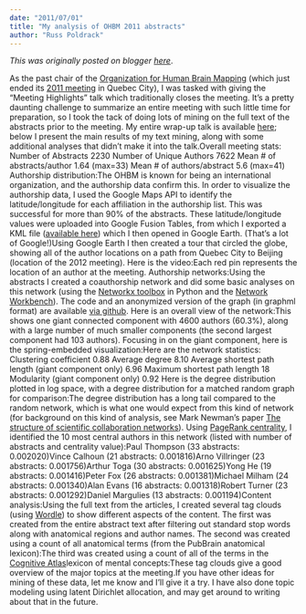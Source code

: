 ```yaml
---
date: "2011/07/01"
title: "My analysis of OHBM 2011 abstracts"
author: "Russ Poldrack"
---
```


*This was originally posted on blogger [here](https://russpoldrack.blogspot.com/2011/07/my-analysis-of-ohbm-2011-abstracts.html)*.

As the past chair of the [Organization for Human Brain Mapping](http://www.humanbrainmapping.org/i4a/pages/index.cfm?pageid=1) (which just ended its [2011 meeting](http://www.humanbrainmapping.org/i4a/pages/index.cfm?pageID=3419) in Quebec City), I was tasked with giving the "Meeting Highlights" talk which traditionally closes the meeting.  It's a pretty daunting challenge to summarize an entire meeting with such little time for preparation, so I took the tack of doing lots of mining on the full text of the abstracts prior to the meeting.  My entire wrap-up talk is available [here](http://euphoria.clm.utexas.edu/shared/Poldrack_OHBMWrapup_June2011.pdf); below I present the main results of my text mining, along with some additional analyses that didn't make it into the talk.Overall meeting stats: Number of Abstracts 2230  Number of Unique Authors 7622  Mean # of abstracts/author 1.64 (max=33)  Mean # of authors/abstract 5.6 (max=41) Authorship distribution:The OHBM is known for being an international organization, and the authorship data confirm this.  In order to visualize the authorship data, I used the Google Maps API to identify the latitude/longitude for each affiliation in the authorship list. This was successful for more than 90% of the abstracts.  These latitude/longitude values were uploaded into Google Fusion Tables, from which I exported a KML file  ([available here](https://github.com/poldrack/ohbm2011/blob/master/latlng.kml?raw=true)) which I then opened in Google Earth.  (That's a lot of Google!)Using Google Earth I then created a tour that circled the globe, showing all of the author locations on a path from Quebec City to Beijing (location of the 2012 meeting).  Here is the video:Each red pin represents the location of an author at the meeting. Authorship networks:Using the abstracts I created a coauthorship network and did some basic analyses on this network (using the [Networkx toolbox](http://networkx.lanl.gov/) in Python and the [Network Workbench](http://nwb.cns.iu.edu/)).  The code and an anonymized version of the graph (in graphml format) are available [via github](https://github.com/poldrack/ohbm2011).  Here is an overall view of the network:This shows one giant connected component with 4600 authors (60.3%), along with a large number of much smaller components (the second largest component had 103 authors).  Focusing in on the giant component, here is the spring-embedded visualization:Here are the network statistics: Clustering coefficient 0.88  Average degree 8.10  Average shortest path length (giant component only) 6.96  Maximum shortest path length 18  Modularity (giant component only) 0.92 Here is the degree distribution plotted in log space, with a degree distribution for a matched random graph for comparison:The degree distribution has a long tail compared to the random network, which is what one would expect from this kind of network (for background on this kind of analysis, see Mark Newman's paper [The structure of scientific collaboration networks](http://arxiv.org/abs/cond-mat/0007214/)). Using [PageRank centrality](http://en.wikipedia.org/wiki/PageRank), I identified the 10 most central authors in this network (listed with number of abstracts and centrality value):Paul Thompson (33 abstracts: 0.002020)Vince Calhoun (21 abstracts: 0.001816)Arno Villringer (23 abstracts: 0.001756)Arthur Toga (30 abstracts: 0.001625)Yong He (19 abstracts: 0.001416)Peter Fox (26 abstracts: 0.001381)Michael Milham (24 abstracts: 0.001340)Alan Evans (16 abstracts: 0.001318)Robert Turner (23 abstracts: 0.001292)Daniel Margulies (13 abstracts: 0.001194)Content analysis:Using the full text from the articles, I created several tag clouds (using [Wordle](http://www.wordle.net/)) to show different aspects of the content.  The first was created from the entire abstract text after filtering out standard stop words along with anatomical regions and author names. The second was created using a count of all anatomical terms (from the PubBrain anatomical lexicon):The third was created using a count of all of the terms in the [Cognitive Atlas ](http://www.cognitiveatlas.org/)lexicon of mental concepts:These tag clouds give a good overview of the major topics at the meeting.If you have other ideas for mining of these data, let me know and I'll give it a try. I have also done topic modeling using latent Dirichlet allocation, and may get around to writing about that in the future.